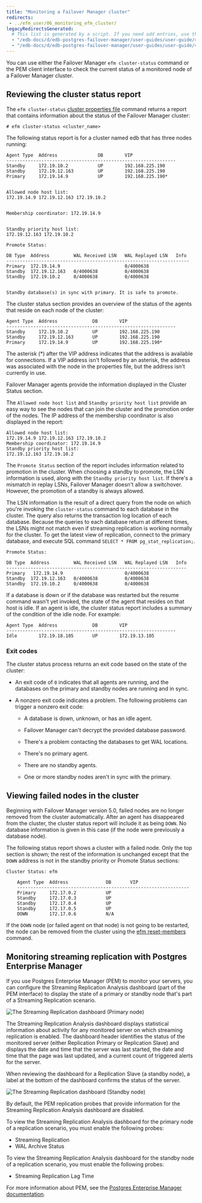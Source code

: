 ```yaml
---
title: "Monitoring a Failover Manager cluster"
redirects:
 - ../efm_user/06_monitoring_efm_cluster/
legacyRedirectsGenerated:
  # This list is generated by a script. If you need add entries, use the `legacyRedirects` key.
  - "/edb-docs/d/edb-postgres-failover-manager/user-guides/user-guide/4.0/monitoring_efm_cluster.html"
  - "/edb-docs/d/edb-postgres-failover-manager/user-guides/user-guide/4.1/monitoring_efm_cluster.html"
---
```


<div id="monitoring_efm_cluster" class="registered_link"></div>

You can use either the Failover Manager `efm cluster-status` command or the PEM client interface to check the current status of a monitored node of a Failover Manager cluster.

## Reviewing the cluster status report

The `efm cluster-status` [cluster properties file](07_using_efm_utility/#efm_cluster_status) command returns a report that contains information about the status of the Failover Manager cluster:

```text
# efm cluster-status <cluster_name>
```

The following status report is for a cluster named edb that has three nodes running:

```text
Agent Type  Address               DB        VIP
---------------------------------------------------------------
Standby     172.19.10.2           UP        192.168.225.190
Standby     172.19.12.163         UP        192.168.225.190
Primary     172.19.14.9           UP        192.168.225.190*


Allowed node host list:
172.19.14.9 172.19.12.163 172.19.10.2


Membership coordinator: 172.19.14.9


Standby priority host list:
172.19.12.163 172.19.10.2

Promote Status:

DB Type  Address         WAL Received LSN   WAL Replayed LSN   Info
--------------------------------------------------------------------
Primary  172.19.14.9                        0/4000638
Standby  172.19.12.163   0/4000638          0/4000638
Standby  172.19.10.2     0/4000638          0/4000638


Standby database(s) in sync with primary. It is safe to promote.
```

The cluster status section provides an overview of the status of the agents that reside on each node of the cluster:

```text
Agent Type  Address             DB        VIP
---------------------------------------------------------------
Standby     172.19.10.2         UP        192.168.225.190
Standby     172.19.12.163       UP        192.168.225.190
Primary     172.19.14.9         UP        192.168.225.190*
```

The asterisk (\*) after the VIP address indicates that the address is available for connections. If a VIP address isn't followed by an asterisk, the address was associated with the node in the properties file, but the address isn't currently in use.

Failover Manager agents provide the information displayed in the Cluster Status section.

The `Allowed node host list` and `Standby priority host list` provide an easy way to see the nodes that can join the cluster and the promotion order of the nodes. The IP address of the membership coordinator is also displayed in the report:

```text
Allowed node host list:
172.19.14.9 172.19.12.163 172.19.10.2
Membership coordinator: 172.19.14.9
Standby priority host list:
172.19.12.163 172.19.10.2
```

The `Promote Status` section of the report includes information related to promotion in the cluster. When choosing a standby to promote, the LSN information is used, along with the `Standby priority host list`. If there's a mismatch in replay LSNs, Failover Manager doesn't allow a switchover. However, the promotion of a standby is always allowed.

The LSN information is the result of a direct query from the node on which you're invoking the `cluster-status` command to each database in the cluster. The query also returns the transaction log location of each database. Because the queries to each database return at different times, the LSNs might not match even if streaming replication is working normally for the cluster. To get the latest view of replication, connect to the primary database, and execute SQL command `SELECT * FROM pg_stat_replication;`.

```text
Promote Status:

DB Type  Address         WAL Received LSN   WAL Replayed LSN   Info
-------------------------------------------------------------------
Primary   172.19.14.9                       0/4000638
Standby  172.19.12.163   0/4000638          0/4000638
Standby  172.19.10.2     0/4000638          0/4000638
```

If a database is down or if the database was restarted but the resume command wasn't yet invoked, the state of the agent that resides on that host is idle. If an agent is idle, the cluster status report includes a summary of the condition of the idle node. For example:

```text
Agent Type  Address             DB        VIP
---------------------------------------------------------------
Idle        172.19.18.105       UP        172.19.13.105
```

### Exit codes

The cluster status process returns an exit code based on the state of the cluster:

-   An exit code of `0` indicates that all agents are running, and the databases on the primary and standby nodes are running and in sync.

-   A nonzero exit code indicates a problem. The following problems can trigger a nonzero exit code:

    - A database is down, unknown, or has an idle agent.

    - Failover Manager can't decrypt the provided database password.

    - There's a problem contacting the databases to get WAL locations.

    - There's no primary agent.

    - There are no standby agents.

    - One or more standby nodes aren't in sync with the primary.

## Viewing failed nodes in the cluster

Beginning with Failover Manager version 5.0, failed nodes are no longer removed from the cluster automatically. After an agent has disappeared from the cluster, the cluster status report will include it as being `DOWN`. No database information is given in this case (if the node were previously a database node).

The following status report shows a cluster with a failed node. Only the top section is shown; the rest of the information is unchanged except that the `DOWN` address is not in the standby priority or Promote Status sections:

```text
Cluster Status: efm

	Agent Type  Address              DB       VIP
	----------------------------------------------------------------
	Primary     172.17.0.2           UP
	Standby     172.17.0.3           UP
	Standby     172.17.0.4           UP
	Standby     172.17.0.5           UP
	DOWN        172.17.0.6           N/A
```

If the `DOWN` node (or failed agent on that node) is not going to be restarted, the node can be removed from the cluster using the [efm reset-members](07_using_efm_utility/#efm_reset_members) command.

## Monitoring streaming replication with Postgres Enterprise Manager

If you use Postgres Enterprise Manager (PEM) to monitor your servers, you can configure the Streaming Replication Analysis dashboard (part of the PEM interface) to display the state of a primary or standby node that's part of a Streaming Replication scenario.

![The Streaming Replication dashboard (Primary node)](images/str_replication_dashboard_master.png)

The Streaming Replication Analysis dashboard displays statistical information about activity for any monitored server on which streaming replication is enabled. The dashboard header identifies the status of the monitored server (either Replication Primary or Replication Slave) and displays the date and time that the server was last started, the date and time that the page was last updated, and a current count of triggered alerts for the server.

When reviewing the dashboard for a Replication Slave (a standby node), a label at the bottom of the dashboard confirms the status of the server.

![The Streaming Replication dashboard (Standby node)](images/str_replication_dashboard_standby.png)

By default, the PEM replication probes that provide information for the Streaming Replication Analysis dashboard are disabled.

To view the Streaming Replication Analysis dashboard for the primary node of a replication scenario, you must enable the following probes:

-   Streaming Replication
-   WAL Archive Status

To view the Streaming Replication Analysis dashboard for the standby node of a replication scenario, you must enable the following probes:

-   Streaming Replication Lag Time

For more information about PEM, see the [Postgres Enterprise Manager documentation](/pem/latest/).

